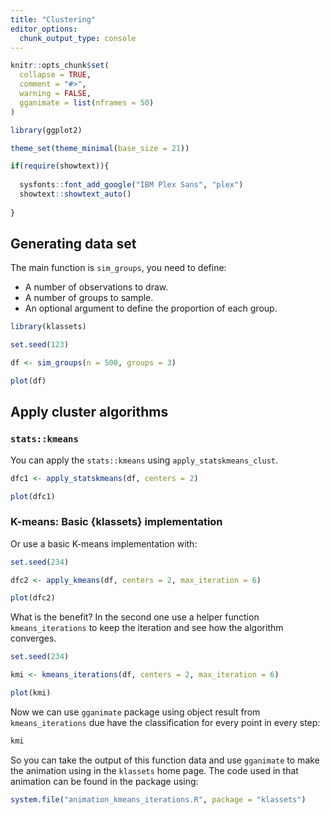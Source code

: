 ```yaml
---
title: "Clustering"
editor_options: 
  chunk_output_type: console
---
```


```r
knitr::opts_chunk$set(
  collapse = TRUE,
  comment = "#>",
  warning = FALSE,
  gganimate = list(nframes = 50)
)

library(ggplot2)

theme_set(theme_minimal(base_size = 21))

if(require(showtext)){
 
  sysfonts::font_add_google("IBM Plex Sans", "plex")
  showtext::showtext_auto()
   
}
```

## Generating data set 

The main function is `sim_groups`, you need to define:

- A number of observations to draw.
- A number of groups to sample.
- An optional argument to define the proportion of each group.

```r
library(klassets)

set.seed(123)

df <- sim_groups(n = 500, groups = 3)

plot(df)
```


## Apply cluster algorithms

### `stats::kmeans`

You can apply the `stats::kmeans` using `apply_statskmeans_clust`.

```r
dfc1 <- apply_statskmeans(df, centers = 2)

plot(dfc1)
```

### K-means: Basic {klassets} implementation

Or use a basic K-means implementation with:

```r
set.seed(234)

dfc2 <- apply_kmeans(df, centers = 2, max_iteration = 6)

plot(dfc2)
```

What is the benefit? In the second one use a helper function `kmeans_iterations`
to keep the iteration and see how the algorithm converges.

```r
set.seed(234)

kmi <- kmeans_iterations(df, centers = 2, max_iteration = 6)

plot(kmi)
```

Now we can use `gganimate` package using object result from `kmeans_iterations` 
due have the classification for every point in every step:

```r
kmi
```

So you can take the output of this function data and use `gganimate` to make the animation using in the `klassets` home page.  The code used in that animation can be found in the package using:

```r
system.file("animation_kmeans_iterations.R", package = "klassets")
```


